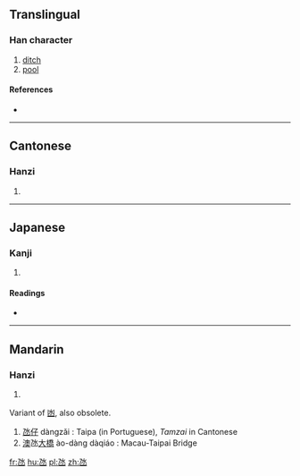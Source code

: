 ==Translingual==

===Han character===
{{Han char|rn=85|rad=水|as=01|sn=5|four=|canj=NE,XNE}}

# [[ditch]]
# [[pool]]

====References====
* {{Han ref|kx=0603.051|dkj=17091|hdz=31546.060|uh=6C39|ud=27705}}

----

==Cantonese==

===Hanzi===
{{yue-hanzi|jyut=|y=tam5}}

# {{defn|lang=yue|sort=水01}}

----

==Japanese==

===Kanji===
{{ja-kanji|grade=|rs=水01}}

# {{defn|lang=ja|sort=水01}}

====Readings====
* {{ja-readings|on=[[かん]] (kan)|kun=[[ためいけ]] (tameike)}}

----

==Mandarin==

===Hanzi===
{{cmn-hanzi|pin=[[dàng]] ([[dang4]])|wg=tang<sup>4</sup>}}

# {{defn|lang=cmn|sort=水01}}

Variant of [[凼]], also obsolete.
# [[氹仔]] dàngzǎi : Taipa (in Portuguese), ''Tamzai'' in Cantonese
# [[澳]]氹[[大]][[橋]] ào-dàng dàqiáo : Macau-Taipai Bridge

[[fr:氹]]
[[hu:氹]]
[[pl:氹]]
[[zh:氹]]